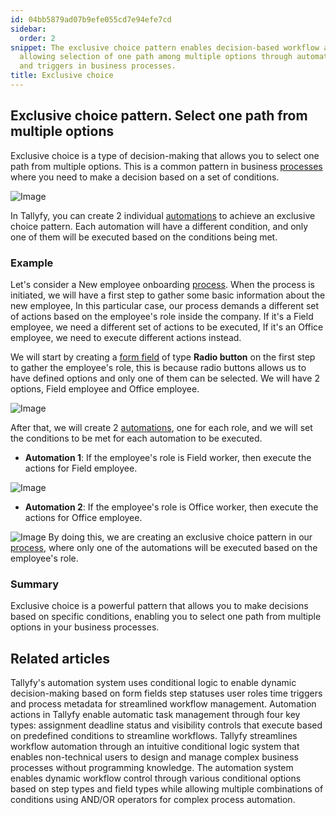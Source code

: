 ```yaml
---
id: 04bb5879ad07b9efe055cd7e94efe7cd
sidebar:
  order: 2
snippet: The exclusive choice pattern enables decision-based workflow automation by
  allowing selection of one path among multiple options through automated conditions
  and triggers in business processes.
title: Exclusive choice
---
```


## Exclusive choice pattern. Select one path from multiple options

Exclusive choice is a type of decision-making that allows you to select one path from multiple options. This is a common pattern in business [processes](/products/pro/tracking-and-tasks/processes/) where you need to make a decision based on a set of conditions.

![Image](https://tallyfy.com/wp-content/uploads/BPMN-image3.png)

In Tallyfy, you can create 2 individual [automations](/products/pro/documenting/templates/automations/) to achieve an exclusive choice pattern. Each automation will have a different condition, and only one of them will be executed based on the conditions being met.

### Example

Let's consider a New employee onboarding [process](/products/pro/tracking-and-tasks/processes/). When the process is initiated, we will have a first step to gather some basic information about the new employee, In this particular case, our process demands a different set of actions based on the employee's role inside the company. If it's a Field employee, we need a different set of actions to be executed, If it's an Office employee, we need to execute different actions instead.

We will start by creating a [form field](/products/pro/tracking-and-tasks/tasks/what-are-form-fields-in-tallyfy/) of type **Radio button** on the first step to gather the employee's role, this is because radio buttons allows us to have defined options and only one of them can be selected. We will have 2 options, Field employee and Office employee.

![Image](https://screenshots.tallyfy.com/tallyfy/pro/desktop-light-role-selection.png)

After that, we will create 2 [automations](/products/pro/documenting/templates/automations/), one for each role, and we will set the conditions to be met for each automation to be executed.

- **Automation 1**: If the employee's role is Field worker, then execute the actions for Field employee.

![Image](https://screenshots.tallyfy.com/tallyfy/pro/desktop-light-ifcompleted-automation-example.png)

- **Automation 2**: If the employee's role is Office worker, then execute the actions for Office employee.

![Image](https://screenshots.tallyfy.com/tallyfy/pro/desktop-light-office-worker-exclusive-choice.png)
By doing this, we are creating an exclusive choice pattern in our [process](/products/pro/tracking-and-tasks/processes/), where only one of the automations will be executed based on the employee's role.

### Summary

Exclusive choice is a powerful pattern that allows you to make decisions based on specific conditions, enabling you to select one path from multiple options in your business processes.


## Related articles
<CardGrid>
<LinkTitleCard header="<b>Automations > Conditionals</b>" href="/products/pro/documenting/templates/automations/conditionals/" > Tallyfy's automation system uses conditional logic to enable dynamic decision-making based on form fields step statuses user roles time triggers and process metadata for streamlined workflow management. </LinkTitleCard>
<LinkTitleCard header="<b>Automations > Actions</b>" href="/products/pro/documenting/templates/automations/actions/" > Automation actions in Tallyfy enable automatic task management through four key types: assignment deadline status and visibility controls that execute based on predefined conditions to streamline workflows. </LinkTitleCard>
<LinkTitleCard header="<b>Features > If-this-then-that</b>" href="/products/pro/tutorials/features/if-this-then-that/" > Tallyfy streamlines workflow automation through an intuitive conditional logic system that enables non-technical users to design and manage complex business processes without programming knowledge. </LinkTitleCard>
<LinkTitleCard header="<b>Conditionals > Conditionals (IF) explained</b>" href="/products/pro/documenting/templates/automations/conditionals/conditionals-explained/" > The automation system enables dynamic workflow control through various conditional options based on step types and field types while allowing multiple combinations of conditions using AND/OR operators for complex process automation. </LinkTitleCard>
</CardGrid>